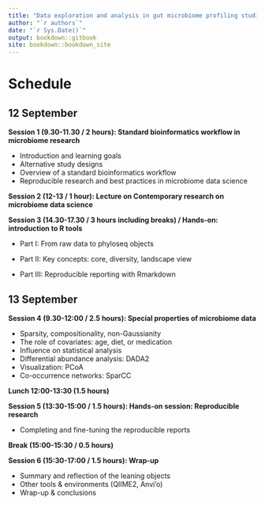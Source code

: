 ```yaml
---
title: "Data exploration and analysis in gut microbiome profiling studies"
author: "`r authors`"
date: "`r Sys.Date()`"
output: bookdown::gitbook
site: bookdown::bookdown_site
---
```



# Schedule

## 12 September

**Session 1 (9.30-11.30  / 2 hours): Standard bioinformatics workflow in microbiome research**

 * Introduction and learning goals
 * Alternative study designs
 * Overview of a standard bioinformatics workflow
 * Reproducible research and best practices in microbiome data science
 

**Session 2 (12-13 / 1 hour): Lecture on Contemporary research on microbiome data science**


**Session 3 (14.30-17.30 / 3 hours including breaks) / Hands-on: introduction to R tools**

 * Part I: From raw data to phyloseq objects
 
 * Part II: Key concepts: core, diversity, landscape view
 
 * Part III: Reproducible reporting with Rmarkdown


## 13 September


**Session 4 (9.30-12:00 / 2.5 hours): Special properties of microbiome data**

 * Sparsity, compositionality, non-Gaussianity
 * The role of covariates: age, diet, or medication 
 * Influence on statistical analysis
 * Differential abundance analysis: DADA2
 * Visualization: PCoA
 * Co-occurrence networks: SparCC


**Lunch 12:00-13:30 (1.5 hours)**


**Session 5 (13:30-15:00 / 1.5 hours): Hands-on session: Reproducible research**

 * Completing and fine-tuning the reproducible reports

**Break (15:00-15:30 / 0.5 hours)**


**Session 6 (15:30-17:00 / 1.5 hours): Wrap-up**

 * Summary and reflection of the leaning objects
 * Other tools & environments (QIIME2, Anvi'o)
 * Wrap-up & conclusions

